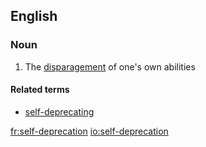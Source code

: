 ==English==

===Noun===
{{en-noun|head=[[self]]-[[deprecation]]|-}}

# The [[disparagement]] of one's own abilities

====Related terms====
*[[self-deprecating]]

[[fr:self-deprecation]]
[[io:self-deprecation]]